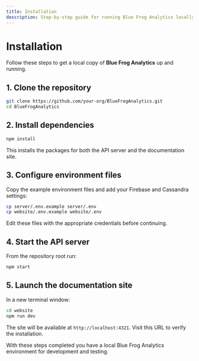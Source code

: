 ```yaml
---
title: Installation
description: Step-by-step guide for running Blue Frog Analytics locally.
---
```


# Installation

Follow these steps to get a local copy of **Blue Frog Analytics** up and running.

## 1. Clone the repository

```bash
git clone https://github.com/your-org/BlueFrogAnalytics.git
cd BlueFrogAnalytics
```

## 2. Install dependencies

```bash
npm install
```

This installs the packages for both the API server and the documentation site.

## 3. Configure environment files

Copy the example environment files and add your Firebase and Cassandra settings:

```bash
cp server/.env.example server/.env
cp website/.env.example website/.env
```

Edit these files with the appropriate credentials before continuing.

## 4. Start the API server

From the repository root run:

```bash
npm start
```

## 5. Launch the documentation site

In a new terminal window:

```bash
cd website
npm run dev
```

The site will be available at `http://localhost:4321`. Visit this URL to verify the installation.

With these steps completed you have a local Blue Frog Analytics environment for development and testing.

